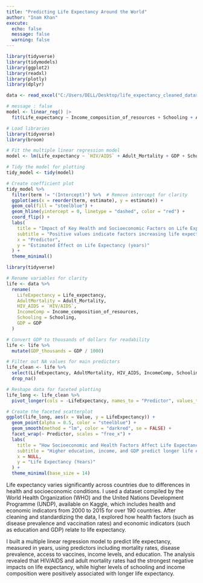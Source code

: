 ```yaml
---
title: "Predicting Life Expectancy Around the World"
author: "Inam Khan"
execute:
  echo: false
  message: false
  warning: false
---
```


```r
library(tidyverse)
library(tidymodels) 
library(ggplot2)
library(readxl)
library(plotly)
library(dplyr)
```

```r
data <- read_excel("C:/Users/DELL/Desktop/life_expectancy_cleaned_dataset.xlsx")

```

```r
# message : false
model <- linear_reg() |>
  fit(Life_expectancy ~ Income_composition_of_resources + Schooling + Alcohol + `HIV/AIDS`, data = data)
```

```r
# Load libraries
library(tidyverse)
library(broom)

# Fit the multiple linear regression model
model <- lm(Life_expectancy ~ `HIV/AIDS` + Adult_Mortality + GDP + Schooling + Income_composition_of_resources, data = data)

# Tidy the model for plotting
tidy_model <- tidy(model)

# Create coefficient plot
tidy_model %>%
  filter(term != "(Intercept)") %>%  # Remove intercept for clarity
  ggplot(aes(x = reorder(term, estimate), y = estimate)) +
  geom_col(fill = "steelblue") +
  geom_hline(yintercept = 0, linetype = "dashed", color = "red") +
  coord_flip() +
  labs(
    title = "Impact of Key Health and Socioeconomic Factors on Life Expectancy",
    subtitle = "Positive values indicate factors increasing life expectancy; negative values decrease it",
    x = "Predictor",
    y = "Estimated Effect on Life Expectancy (years)"
  ) +
  theme_minimal()
```

```r
library(tidyverse)

# Rename variables for clarity
life <- data %>%
  rename(
    LifeExpectancy = Life_expectancy,
    AdultMortality = Adult_Mortality,
    HIV_AIDS = `HIV/AIDS`,
    IncomeComp = Income_composition_of_resources,
    Schooling = Schooling,
    GDP = GDP
  )

# Convert GDP to thousands of dollars for readability
life <- life %>%
  mutate(GDP_thousands = GDP / 1000)

# Filter out NA values for main predictors
life_clean <- life %>%
  select(LifeExpectancy, AdultMortality, HIV_AIDS, IncomeComp, Schooling, GDP_thousands) %>%
  drop_na()

# Reshape data for faceted plotting
life_long <- life_clean %>%
  pivot_longer(cols = -LifeExpectancy, names_to = "Predictor", values_to = "Value")

# Create the faceted scatterplot
ggplot(life_long, aes(x = Value, y = LifeExpectancy)) +
  geom_point(alpha = 0.5, color = "steelblue") +
  geom_smooth(method = "lm", color = "darkred", se = FALSE) +
  facet_wrap(~ Predictor, scales = "free_x") +
  labs(
    title = "How Socioeconomic and Health Factors Affect Life Expectancy",
    subtitle = "Higher education, income, and GDP predict longer life expectancy, while HIV/AIDS and adult mortality reduce it.",
    x = NULL,
    y = "Life Expectancy (Years)"
  ) +
  theme_minimal(base_size = 14)
```


Life expectancy varies significantly across countries due to differences in health and socioeconomic conditions. I used a dataset compiled by the World Health Organization (WHO) and the United Nations Development Programme (UNDP), available on Kaggle, which includes health and economic indicators from 2000 to 2015 for over 190 countries. After cleaning and standardizing the data, I explored how health factors (such as disease prevalence and vaccination rates) and economic indicators (such as education and GDP) relate to life expectancy.

I built a multiple linear regression model to predict life expectancy, measured in years, using predictors including mortality rates, disease prevalence, access to vaccines, income levels, and education. The analysis revealed that HIV/AIDS and adult mortality rates had the strongest negative impacts on life expectancy, while higher levels of schooling and income composition were positively associated with longer life expectancy.

